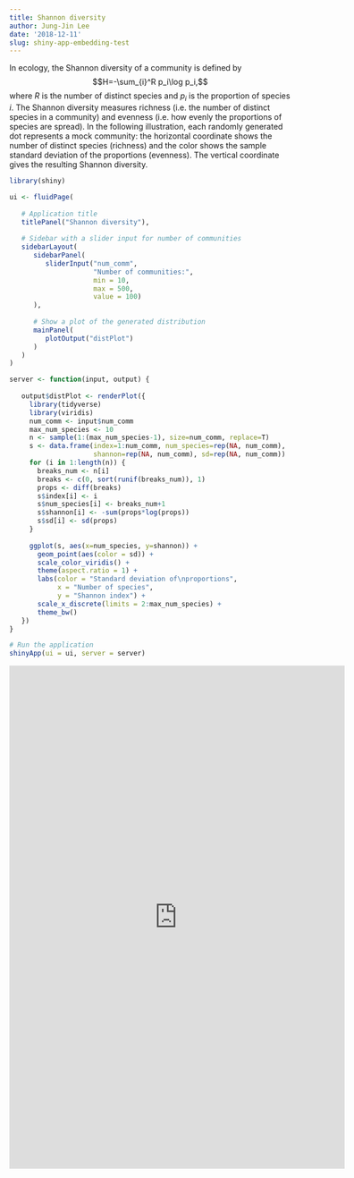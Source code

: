 ```yaml
---
title: Shannon diversity
author: Jung-Jin Lee
date: '2018-12-11'
slug: shiny-app-embedding-test
---
```


In ecology, the Shannon diversity of a community is defined by
$$H=-\sum_{i}^R p_i\log p_i,$$
where $R$ is the number of distinct species and $p_i$ is the proportion of species $i$. The Shannon diversity measures richness (i.e. the number of distinct species in a community) and evenness (i.e. how evenly the proportions of species are spread). In the following illustration, each randomly generated dot represents a mock community: the horizontal coordinate shows the number of distinct species (richness) and the color shows the sample standard deviation of the proportions (evenness). The vertical coordinate gives the resulting Shannon diversity.

```r
library(shiny)

ui <- fluidPage(
   
   # Application title
   titlePanel("Shannon diversity"),
   
   # Sidebar with a slider input for number of communities
   sidebarLayout(
      sidebarPanel(
         sliderInput("num_comm",
                     "Number of communities:",
                     min = 10,
                     max = 500,
                     value = 100)
      ),
      
      # Show a plot of the generated distribution
      mainPanel(
         plotOutput("distPlot")
      )
   )
)

server <- function(input, output) {
   
   output$distPlot <- renderPlot({
     library(tidyverse)
     library(viridis)
     num_comm <- input$num_comm
     max_num_species <- 10
     n <- sample(1:(max_num_species-1), size=num_comm, replace=T)
     s <- data.frame(index=1:num_comm, num_species=rep(NA, num_comm), 
                     shannon=rep(NA, num_comm), sd=rep(NA, num_comm))
     for (i in 1:length(n)) {
       breaks_num <- n[i]
       breaks <- c(0, sort(runif(breaks_num)), 1)
       props <- diff(breaks)
       s$index[i] <- i
       s$num_species[i] <- breaks_num+1
       s$shannon[i] <- -sum(props*log(props))
       s$sd[i] <- sd(props)
     }
     
     ggplot(s, aes(x=num_species, y=shannon)) + 
       geom_point(aes(color = sd)) + 
       scale_color_viridis() + 
       theme(aspect.ratio = 1) +
       labs(color = "Standard deviation of\nproportions",
            x = "Number of species",
            y = "Shannon index") +
       scale_x_discrete(limits = 2:max_num_species) +
       theme_bw() 
   })
}

# Run the application 
shinyApp(ui = ui, server = server)
```

<iframe width="600" height="900" scrolling="yes" frameborder="yes" src=" https://junglee0713.shinyapps.io/Shannon/"> </iframe>